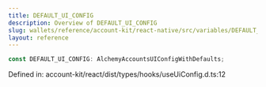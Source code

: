 ```yaml
---
title: DEFAULT_UI_CONFIG
description: Overview of DEFAULT_UI_CONFIG
slug: wallets/reference/account-kit/react-native/src/variables/DEFAULT_UI_CONFIG
layout: reference
---
```


```ts
const DEFAULT_UI_CONFIG: AlchemyAccountsUIConfigWithDefaults;
```

Defined in: account-kit/react/dist/types/hooks/useUiConfig.d.ts:12
